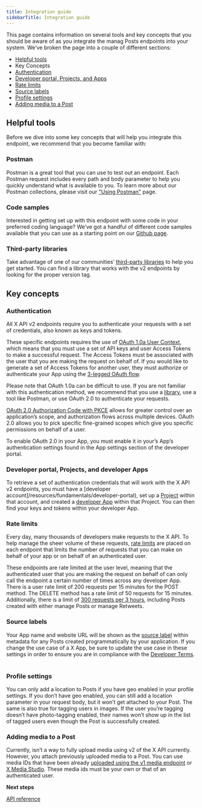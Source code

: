 ```yaml
---
title: Integration guide
sidebarTitle: Integration guide
---
```



This page contains information on several tools and key concepts that you should be aware of as you integrate the manag Posts endpoints into your system. We’ve broken the page into a couple of different sections:

* [Helpful tools](#helpful)
* Key Concepts
* [Authentication](#authentication)
* [Developer portal, Projects, and Apps](#portal)
* [Rate limits](#limits)
* [Source labels](#source)[](#source)[](#source)
* [Profile settings](#settings)
* [Adding media to a Post](#media)

## Helpful tools

Before we dive into some key concepts that will help you integrate this endpoint, we recommend that you become familiar with:

### Postman

Postman is a great tool that you can use to test out an endpoint. Each Postman request includes every path and body parameter to help you quickly understand what is available to you. To learn more about our Postman collections, please visit our ["Using Postman"](/tutorials/postman-getting-started) page. 
 

### Code samples

Interested in getting set up with this endpoint with some code in your preferred coding language? We’ve got a handful of different code samples available that you can use as a starting point on our [Github page](https://github.com/xdevplatform/Twitter-API-v2-sample-code).
 

### Third-party libraries

Take advantage of one of our communities’ [third-party libraries](/x-api/tools-and-libraries/overview) to help you get started. You can find a library that works with the v2 endpoints by looking for the proper version tag.
 

## Key concepts

### Authentication

All X API v2 endpoints require you to authenticate your requests with a set of credentials, also known as keys and tokens. 

These specific endpoints requires the use of [OAuth 1.0a User Context](/resources/fundamentals/authentication), which means that you must use a set of API keys and user Access Tokens to make a successful request. The Access Tokens must be associated with the user that you are making the request on behalf of. If you would like to generate a set of Access Tokens for another user, they must authorize or authenticate your App using the [3-legged OAuth flow](/resources/fundamentals/authentication#obtaining-access-tokens-using-3-legged-oauth-flow).

Please note that OAuth 1.0a can be difficult to use. If you are not familiar with this authentication method, we recommend that you use a [library](/x-api/tools-and-libraries/overview), use a tool like Postman, or use OAuth 2.0 to authenticate your requests.

[OAuth 2.0 Authorization Code with PKCE](/resources/fundamentals/authentication#oauth-2-0-authorization-code-flow-with-pkce-2) allows for greater control over an application’s scope, and authorization flows across multiple devices. OAuth 2.0 allows you to pick specific fine-grained scopes which give you specific permissions on behalf of a user. 

To enable OAuth 2.0 in your App, you must enable it in your’s App’s authentication settings found in the App settings section of the developer portal.

### Developer portal, Projects, and developer Apps

To retrieve a set of authentication credentials that will work with the X API v2 endpoints, you must have a [developer account]/resources/fundamentals/developer-portal), set up a [Project](/resources/fundamentals/projects) within that account, and created a [developer App](/resources/fundamentals/developer-apps) within that Project. You can then find your keys and tokens within your developer App. 
 

### Rate limits

Every day, many thousands of developers make requests to the X API. To help manage the sheer volume of these requests, [rate limits](https://developer.twitter.com/x-api/fundamentals/rate-limits) are placed on each endpoint that limits the number of requests that you can make on behalf of your app or on behalf of an authenticated user.

These endpoints are rate limited at the user level, meaning that the authenticated user that you are making the request on behalf of can only call the endpoint a certain number of times across any developer App. There is a user rate limit of 200 requests per 15 minutes for the POST method. The DELETE method has a rate limit of 50 requests for 15 minutes. Additionally, there is a limit of [300 requests per 3 hours](https://blog.twitter.com/developer/en_us/topics/tools/2018/new-developer-requirements-to-protect-our-platform), including Posts created with either manage Posts or manage Retweets.
 

### Source labels

Your App name and website URL will be shown as the [source label](https://help.twitter.com/en/using-twitter/how-to-tweet#source-labels) within metadata for any Posts created programmatically by your application. If you change the use case of a X App, be sure to update the use case in these settings in order to ensure you are in compliance with the [Developer Terms](https://developer.twitter.com/content/developer-twitter/en/developer-terms/agreement-and-policy).
 

### Profile settings

You can only add a location to Posts if you have geo enabled in your profile settings. If you don’t have geo enabled, you can still add a location parameter in your request body, but it won’t get attached to your Post. The same is also true for tagging users in images. If the user you’re tagging doesn’t have photo-tagging enabled, their names won’t show up in the list of tagged users even though the Post is successfully created. 
 

### Adding media to a Post

Currently, isn’t a way to fully upload media using v2 of the X API currently. However, you attach previously uploaded media to a Post. You can use media IDs that have been already [uploaded using the v1 media endpoint](https://developer.twitter.com/en/docs/twitter-api/v1/media/upload-media/api-reference/post-media-upload) or [X Media Studio](https://media.twitter.com/en/articles/products/2018/media-studio). These media ids must be your own or that of an authenticated user.

**Next steps**

[API reference](/x-api/posts/manage-tweets#manage-tweets-api-reference-index)
